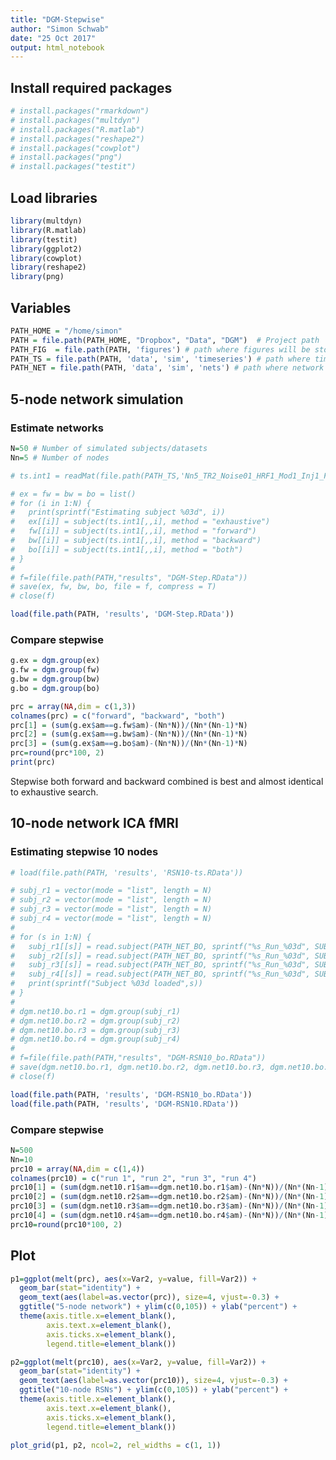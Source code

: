 ```yaml
---
title: "DGM-Stepwise"
author: "Simon Schwab"
date: "25 Oct 2017"
output: html_notebook
---
```


## Install required packages 
```r
# install.packages("rmarkdown")
# install.packages("multdyn")
# install.packages("R.matlab")
# install.packages("reshape2")
# install.packages("cowplot")
# install.packages("png")
# install.packages("testit")
```

## Load libraries 
```r
library(multdyn)
library(R.matlab)
library(testit)
library(ggplot2)
library(cowplot)
library(reshape2)
library(png)
```

## Variables
```r
PATH_HOME = "/home/simon"
PATH = file.path(PATH_HOME, "Dropbox", "Data", "DGM")  # Project path
PATH_FIG  = file.path(PATH, 'figures') # path where figures will be stored
PATH_TS = file.path(PATH, 'data', 'sim', 'timeseries') # path where time series data is
PATH_NET = file.path(PATH, 'data', 'sim', 'nets') # path where network data is
```
## 5-node network simulation

### Estimate networks
```r
N=50 # Number of simulated subjects/datasets
Nn=5 # Number of nodes

# ts.int1 = readMat(file.path(PATH_TS,'Nn5_TR2_Noise01_HRF1_Mod1_Inj1_F13.mat'))$gfy2s

# ex = fw = bw = bo = list()
# for (i in 1:N) {
#   print(sprintf("Estimating subject %03d", i))
#   ex[[i]] = subject(ts.int1[,,i], method = "exhaustive")
#   fw[[i]] = subject(ts.int1[,,i], method = "forward")
#   bw[[i]] = subject(ts.int1[,,i], method = "backward")
#   bo[[i]] = subject(ts.int1[,,i], method = "both")
# }
# 
# f=file(file.path(PATH,"results", "DGM-Step.RData"))
# save(ex, fw, bw, bo, file = f, compress = T)
# close(f)

load(file.path(PATH, 'results', 'DGM-Step.RData'))
```

### Compare stepwise
```r
g.ex = dgm.group(ex)
g.fw = dgm.group(fw)
g.bw = dgm.group(bw)
g.bo = dgm.group(bo)

prc = array(NA,dim = c(1,3))
colnames(prc) = c("forward", "backward", "both")
prc[1] = (sum(g.ex$am==g.fw$am)-(Nn*N))/(Nn*(Nn-1)*N)
prc[2] = (sum(g.ex$am==g.bw$am)-(Nn*N))/(Nn*(Nn-1)*N)
prc[3] = (sum(g.ex$am==g.bo$am)-(Nn*N))/(Nn*(Nn-1)*N)
prc=round(prc*100, 2)
print(prc)
```

Stepwise both forward and backward combined is best and almost identical to exhaustive search.

## 10-node network ICA fMRI

### Estimating stepwise 10 nodes
```r
# load(file.path(PATH, 'results', 'RSN10-ts.RData'))

# subj_r1 = vector(mode = "list", length = N)
# subj_r2 = vector(mode = "list", length = N)
# subj_r3 = vector(mode = "list", length = N)
# subj_r4 = vector(mode = "list", length = N)
# 
# for (s in 1:N) {
#   subj_r1[[s]] = read.subject(PATH_NET_BO, sprintf("%s_Run_%03d", SUBJECTS[s], 1), Nn)
#   subj_r2[[s]] = read.subject(PATH_NET_BO, sprintf("%s_Run_%03d", SUBJECTS[s], 2), Nn)
#   subj_r3[[s]] = read.subject(PATH_NET_BO, sprintf("%s_Run_%03d", SUBJECTS[s], 3), Nn)
#   subj_r4[[s]] = read.subject(PATH_NET_BO, sprintf("%s_Run_%03d", SUBJECTS[s], 4), Nn)
#   print(sprintf("Subject %03d loaded",s))
# }
# 
# dgm.net10.bo.r1 = dgm.group(subj_r1)
# dgm.net10.bo.r2 = dgm.group(subj_r2)
# dgm.net10.bo.r3 = dgm.group(subj_r3)
# dgm.net10.bo.r4 = dgm.group(subj_r4)
# 
# f=file(file.path(PATH,"results", "DGM-RSN10_bo.RData"))
# save(dgm.net10.bo.r1, dgm.net10.bo.r2, dgm.net10.bo.r3, dgm.net10.bo.r4, file = f, compress = T)
# close(f)

load(file.path(PATH, 'results', 'DGM-RSN10_bo.RData'))
load(file.path(PATH, 'results', 'DGM-RSN10.RData'))
```

### Compare stepwise
```r
N=500
Nn=10
prc10 = array(NA,dim = c(1,4))
colnames(prc10) = c("run 1", "run 2", "run 3", "run 4")
prc10[1] = (sum(dgm.net10.r1$am==dgm.net10.bo.r1$am)-(Nn*N))/(Nn*(Nn-1)*N)
prc10[2] = (sum(dgm.net10.r2$am==dgm.net10.bo.r2$am)-(Nn*N))/(Nn*(Nn-1)*N)
prc10[3] = (sum(dgm.net10.r3$am==dgm.net10.bo.r3$am)-(Nn*N))/(Nn*(Nn-1)*N)
prc10[4] = (sum(dgm.net10.r4$am==dgm.net10.bo.r4$am)-(Nn*N))/(Nn*(Nn-1)*N)
prc10=round(prc10*100, 2)
```


## Plot
```r
p1=ggplot(melt(prc), aes(x=Var2, y=value, fill=Var2)) + 
  geom_bar(stat="identity") +
  geom_text(aes(label=as.vector(prc)), size=4, vjust=-0.3) +
  ggtitle("5-node network") + ylim(c(0,105)) + ylab("percent") +
  theme(axis.title.x=element_blank(),
        axis.text.x=element_blank(),
        axis.ticks.x=element_blank(),
        legend.title=element_blank())

p2=ggplot(melt(prc10), aes(x=Var2, y=value, fill=Var2)) + 
  geom_bar(stat="identity") +
  geom_text(aes(label=as.vector(prc10)), size=4, vjust=-0.3) +
  ggtitle("10-node RSNs") + ylim(c(0,105)) + ylab("percent") +
  theme(axis.title.x=element_blank(),
        axis.text.x=element_blank(),
        axis.ticks.x=element_blank(),
        legend.title=element_blank())

plot_grid(p1, p2, ncol=2, rel_widths = c(1, 1))
```

